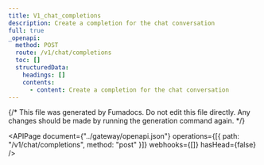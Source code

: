 ```yaml
---
title: V1_chat_completions
description: Create a completion for the chat conversation
full: true
_openapi:
  method: POST
  route: /v1/chat/completions
  toc: []
  structuredData:
    headings: []
    contents:
      - content: Create a completion for the chat conversation
---
```


{/* This file was generated by Fumadocs. Do not edit this file directly. Any changes should be made by running the generation command again. */}

<APIPage
	document={"../gateway/openapi.json"}
	operations={[{ path: "/v1/chat/completions", method: "post" }]}
	webhooks={[]}
	hasHead={false}
/>
